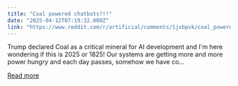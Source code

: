 ```yaml
---
title: "Coal powered chatbots?!!"
date: "2025-04-12T07:19:32.000Z"
link: "https://www.reddit.com/r/artificial/comments/1jxbpvk/coal_powered_chatbots/"
---
```


Trump declared Coal as a critical mineral for AI development and I'm here wondering if this is 2025 or 1825!
 Our systems are getting more and more power hungry and each day passes, somehow we have co...

[Read more](https://www.reddit.com/r/artificial/comments/1jxbpvk/coal_powered_chatbots/)
